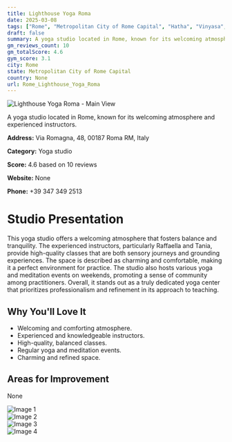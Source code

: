 ```yaml
---
title: Lighthouse Yoga Roma
date: 2025-03-08
tags: ["Rome", "Metropolitan City of Rome Capital", "Hatha", "Vinyasa", "welcoming", "refined", "Rome"]  
draft: false
summary: A yoga studio located in Rome, known for its welcoming atmosphere and experienced instructors.
gm_reviews_count: 10
gm_totalScore: 4.6
gym_score: 3.1
city: Rome
state: Metropolitan City of Rome Capital
country: None
url: Rome_Lighthouse_Yoga_Roma
---
```


<div className="aspect-[16/9] relative my-8">
  <img 
    src="https://lh5.googleusercontent.com/p/AF1QipMNTvfi-NHu4jWR5ZDWcvb_P-LHDVeSs_iwvZpV=w1920-h1080-k-no"
    alt="Lighthouse Yoga Roma - Main View"
    className="object-cover absolute inset-0 w-full h-full rounded-lg"
  />
</div>

A yoga studio located in Rome, known for its welcoming atmosphere and experienced instructors.

**Address:** Via Romagna, 48, 00187 Roma RM, Italy

**Category:** Yoga studio

**Score:** 4.6 based on 10 reviews

**Website:** None

**Phone:** +39 347 349 2513

# Studio Presentation

This yoga studio offers a welcoming atmosphere that fosters balance and tranquility. The experienced instructors, particularly Raffaella and Tania, provide high-quality classes that are both sensory journeys and grounding experiences. The space is described as charming and comfortable, making it a perfect environment for practice. The studio also hosts various yoga and meditation events on weekends, promoting a sense of community among practitioners. Overall, it stands out as a truly dedicated yoga center that prioritizes professionalism and refinement in its approach to teaching.


## Why You'll Love It

- Welcoming and comforting atmosphere.
- Experienced and knowledgeable instructors.
- High-quality, balanced classes.
- Regular yoga and meditation events.
- Charming and refined space.

## Areas for Improvement

None

<div className="grid grid-cols-1 xl:grid-cols-2 gap-4 my-8">
<div className="aspect-[4/3] relative"><img src="https://lh5.googleusercontent.com/p/AF1QipO-dl3lG9AqqNPZ9W-78kSgL-RnPsU7_n92k1dM=w1920-h1080-k-no" alt="Image 1" className="object-cover absolute inset-0 w-full h-full rounded-lg" /></div>
<div className="aspect-[4/3] relative"><img src="https://lh5.googleusercontent.com/p/AF1QipNqvhxMQg6nqne1xnPAb6t2n7TypOWa5Dw-EtRO=w1920-h1080-k-no" alt="Image 2" className="object-cover absolute inset-0 w-full h-full rounded-lg" /></div>
<div className="aspect-[4/3] relative"><img src="https://lh3.googleusercontent.com/gps-cs-s/AB5caB_9-1qRH690LA-7N3dPiIMdDfDN0JIEhzspWgydjzNhqFn0O2AwKP6-y_XKZT8zafFgGnMhfqIcpJ7TYv3IbHH5ekKvj-de0tw2C4t3DPFYZ8CAp9FIrWDJqTKNghr9IQ7v69pBOQ=w1920-h1080-k-no" alt="Image 3" className="object-cover absolute inset-0 w-full h-full rounded-lg" /></div>
<div className="aspect-[4/3] relative"><img src="https://lh5.googleusercontent.com/p/AF1QipNjodBhwNbgGOnS6Ek7LbtiLNm2K15jR42bDzPA=w1920-h1080-k-no" alt="Image 4" className="object-cover absolute inset-0 w-full h-full rounded-lg" /></div>
</div>
